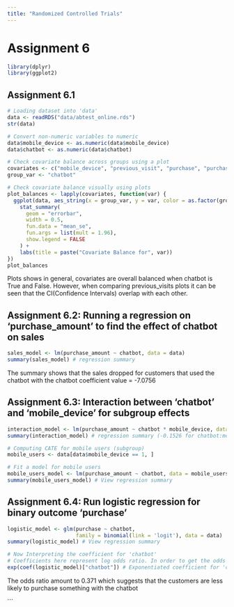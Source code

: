```yaml
---
title: "Randomized Controlled Trials"
---
```


# Assignment 6
```r
library(dplyr)
library(ggplot2)
```

## Assignment 6.1
```r
# Loading dataset into 'data'
data <- readRDS("data/abtest_online.rds")
str(data)

# Convert non-numeric variables to numeric
data$mobile_device <- as.numeric(data$mobile_device)
data$chatbot <- as.numeric(data$chatbot)

# Check covariate balance across groups using a plot 
covariates <- c("mobile_device", "previous_visit", "purchase", "purchase_amount") # Variables of interest
group_var <- "chatbot"

# Check covariate balance visually using plots
plot_balances <- lapply(covariates, function(var) {
  ggplot(data, aes_string(x = group_var, y = var, color = as.factor(group_var))) +
    stat_summary(
      geom = "errorbar", 
      width = 0.5,
      fun.data = "mean_se", 
      fun.args = list(mult = 1.96),
      show.legend = FALSE
    ) +
    labs(title = paste("Covariate Balance for", var))
})
plot_balances
```
Plots shows in general, covariates are overall balanced when chatbot is True and False. However, when comparing previous_visits plots it can be seen that the CI(Confidence Intervals) overlap with each other.


## Assignment 6.2: Running a regression on 'purchase_amount' to find the effect of chatbot on sales
```r
sales_model <- lm(purchase_amount ~ chatbot, data = data)
summary(sales_model) # regression summary
```
The summary shows that the sales dropped for customers that used the chatbot with the chatbot coefficient value = -7.0756 

## Assignment 6.3: Interaction between 'chatbot' and 'mobile_device' for subgroup effects
```r
interaction_model <- lm(purchase_amount ~ chatbot * mobile_device, data = data)
summary(interaction_model) # regression summary (-0.1526 for chatbot:mobile_device)

# Computing CATE for mobile users (subgroup)
mobile_users <- data[data$mobile_device == 1, ]

# Fit a model for mobile users
mobile_users_model <- lm(purchase_amount ~ chatbot, data = mobile_users)
summary(mobile_users_model) # View regression summary
```

## Assignment 6.4: Run logistic regression for binary outcome 'purchase'
```r
logistic_model <- glm(purchase ~ chatbot, 
                      family = binomial(link = 'logit'), data = data)
summary(logistic_model) # View regression summary

# Now Interpreting the coefficient for 'chatbot'
# Coefficients here represent log odds ratio. In order to get the odds ratio, coefficient for chatbot is exponentiated.
exp(coef(logistic_model)["chatbot"]) # Exponentiated coefficient for 'chatbot'
```
The odds ratio amount to 0.371 which suggests that the customers are less likely to purchase something with the chatbot

```


